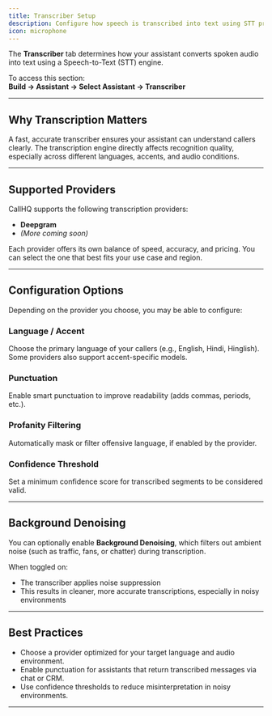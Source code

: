 ```yaml
---
title: Transcriber Setup
description: Configure how speech is transcribed into text using STT providers like Deepgram or AssemblyAI.
icon: microphone
---
```




The **Transcriber** tab determines how your assistant converts spoken audio into text using a Speech-to-Text (STT) engine.

To access this section:  
**Build → Assistant → Select Assistant → Transcriber**

---

## Why Transcription Matters

A fast, accurate transcriber ensures your assistant can understand callers clearly. The transcription engine directly affects recognition quality, especially across different languages, accents, and audio conditions.

---

## Supported Providers

CallHQ supports the following transcription providers:

- **Deepgram**
- *(More coming soon)*

Each provider offers its own balance of speed, accuracy, and pricing. You can select the one that best fits your use case and region.

---

## Configuration Options

Depending on the provider you choose, you may be able to configure:

### Language / Accent
Choose the primary language of your callers (e.g., English, Hindi, Hinglish). Some providers also support accent-specific models.

### Punctuation
Enable smart punctuation to improve readability (adds commas, periods, etc.).

### Profanity Filtering
Automatically mask or filter offensive language, if enabled by the provider.

### Confidence Threshold
Set a minimum confidence score for transcribed segments to be considered valid.

---
## Background Denoising

You can optionally enable **Background Denoising**, which filters out ambient noise (such as traffic, fans, or chatter) during transcription.

When toggled on:
- The transcriber applies noise suppression
- This results in cleaner, more accurate transcriptions, especially in noisy environments

---

## Best Practices

- Choose a provider optimized for your target language and audio environment.
- Enable punctuation for assistants that return transcribed messages via chat or CRM.
- Use confidence thresholds to reduce misinterpretation in noisy environments.

---

